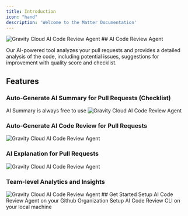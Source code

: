 ```yaml
---
title: Introduction
icon: "hand"
description: 'Welcome to the Matter Documentation'
---
```

<Frame>
<img
  className="block"
  src="/images/og-image-matter.png"
  alt="Gravity Cloud AI Code Review Agent"
/>
</Frame>
## AI Code Review Agent

Our AI-powered tool analyzes your pull requests and provides a detailed analysis of the code, including potential issues, suggestions for improvement with quality score and checklist.

## Features

### Auto-Generate AI Summary for Pull Requests (Checklist)
<Note>
AI Summary is always free to use
</Note>
<Frame>
<img
  className="block"
  src="https://res.cloudinary.com/dor5uewzz/image/upload/v1740649715/generate-ai-summary_fmzjie.png"
  alt="Gravity Cloud AI Code Review Agent"
/>
</Frame>

### Auto-Generate AI Code Review for Pull Requests

<Frame>
<img
  className="block"
  src="https://res.cloudinary.com/dor5uewzz/image/upload/v1740649715/generate-ai-review_mqz3gy.png"
  alt="Gravity Cloud AI Code Review Agent"
/>
</Frame>

### AI Explanation for Pull Requests

<Frame>
<img
  className="block"
  src="https://res.cloudinary.com/dor5uewzz/image/upload/v1741598521/generate-ai-explain_ceovuu.png"
  alt="Gravity Cloud AI Code Review Agent"
/>
</Frame>

### Team-level Analytics and Insights

<Frame>
<img
  className="block"
  src="https://res.cloudinary.com/dor5uewzz/image/upload/v1740649715/team-level-dashboard_eliha4.png"
  alt="Gravity Cloud AI Code Review Agent"
/>
</Frame>
## Get Started

<CardGroup cols={2}>
  <Card
    title="Setup AI Code Review Github App"
    icon="github"
    href="/quickstart-ai-code-review-agent"
  >
    Setup AI Code Review Agent on your Github Organization
  </Card>
  <Card
    title="Setup AI Code Review CLI"
    icon="terminal"
    href="/quickstart-ai-code-review-cli"
  >
    Setup AI Code Review CLI on your local machine
  </Card>
</CardGroup>
